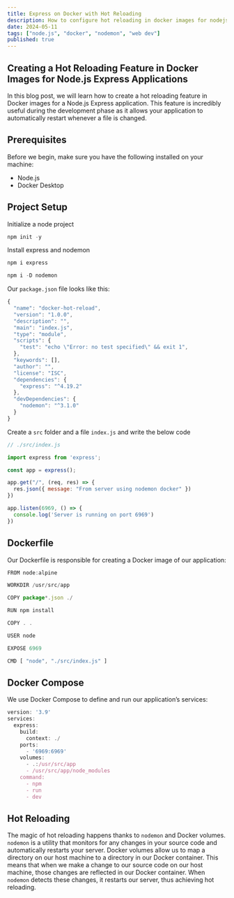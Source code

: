 ```yaml
---
title: Express on Docker with Hot Reloading
description: How to configure hot reloading in docker images for nodejs express applications
date: 2024-05-11
tags: ["node.js", "docker", "nodemon", "web dev"]
published: true
---
```


## Creating a Hot Reloading Feature in Docker Images for Node.js Express Applications

In this blog post, we will learn how to create a hot reloading feature in Docker images for a Node.js Express application. This feature is incredibly useful during the development phase as it allows your application to automatically restart whenever a file is changed.

## Prerequisites

Before we begin, make sure you have the following installed on your machine:

  - Node.js
  - Docker Desktop


## Project Setup

Initialize a node project

```js:fancyAlert.js
npm init -y
```

Install express and nodemon

```js:fancyAlert.js
npm i express
```

```js:fancyAlert.js
npm i -D nodemon
```

Our `package.json` file looks like this:

```jsx
{
  "name": "docker-hot-reload",
  "version": "1.0.0",
  "description": "",
  "main": "index.js",
  "type": "module",
  "scripts": {
    "test": "echo \"Error: no test specified\" && exit 1",
  },
  "keywords": [],
  "author": "",
  "license": "ISC",
  "dependencies": {
    "express": "^4.19.2"
  },
  "devDependencies": {
    "nodemon": "^3.1.0"
  }
}
```

Create a `src` folder and a file `index.js` and write the below code

```jsx
// ./src/index.js

import express from 'express';

const app = express();

app.get("/", (req, res) => {
  res.json({ message: "From server using nodemon docker" })
})

app.listen(6969, () => {
  console.log('Server is running on port 6969')
})
```

## Dockerfile
Our Dockerfile is responsible for creating a Docker image of our application:

```jsx
FROM node:alpine

WORKDIR /usr/src/app

COPY package*.json ./

RUN npm install

COPY . .

USER node

EXPOSE 6969

CMD [ "node", "./src/index.js" ]
```

## Docker Compose

We use Docker Compose to define and run our application’s services:

```jsx
version: '3.9'
services:
  express:
    build: 
      context: ./
    ports:
      - '6969:6969'
    volumes:
      - .:/usr/src/app
      - /usr/src/app/node_modules
    command:
      - npm
      - run
      - dev
```

##  Hot Reloading

The magic of hot reloading happens thanks to `nodemon` and Docker volumes. `nodemon` is a utility that monitors for any changes in your source code and automatically restarts your server. Docker volumes allow us to map a directory on our host machine to a directory in our Docker container. This means that when we make a change to our source code on our host machine, those changes are reflected in our Docker container. When `nodemon` detects these changes, it restarts our server, thus achieving hot reloading.